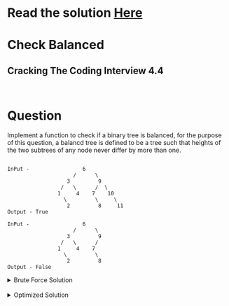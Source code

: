 # Read the solution [Here](https://quastor.org/cracking-the-coding-interview/trees-and-graph/check-balanced)

# Check Balanced

## Cracking The Coding Interview 4.4

<br/>

# Question

Implement a function to check if a binary tree is balanced, for the purpose of this question, a balancd tree is 
defined to be a tree such that heights of the two subtrees of any node never differ by more than one.

```

InPut -                 6
                     /      \
                   3         9
                 /   \      /  \
                1     4    7    10
                  \         \     \
                   2         8     11
Output - True

InPut -                 6
                     /      \
                   3         9
                 /   \      /  
                1     4    7    
                  \         \     
                   2         8    
Output - False
```

<details>
  <summary>Brute Force Solution</summary>

Traverse the entire tree, at each node get the height of left subtree and right subtree and check if they are balanced.
    
```python

def is_balanced(root: BinaryTreeNode) -> bool:
    if not root:
        return True
    if abs(get_height(root.left) - get_height(root.right)) > 1:
        return False
    else:
        return is_balanced(root.left) and is_balanced(root.right)


def get_height(root):
    if not root:
        return -1
    else:
        return max(get_height(root.left), get_height(root.right)) + 1
    
```
Time complexity O(nlog(n)), each call to get_height takes log(n) time and we do it for all the nodes.
Space complexity O(h)
</details>

<br/>

<details>
  <summary>Optimized Solution</summary>

Insight from get_height function in brute force soltuion is that instead of calculating the height for each node separately we can check 
if the height is balanced while we recurse through the tree.

```python

import collections


def is_balanced1(root: BinaryTreeNode) -> bool:
    BalancedStatuswithHeight = collections.namedtuple(
        "BalancedStatusWithHeight", ("balanced", "height")
    )

    def check_balanced(root: BinaryTreeNode) -> bool:
        if not root:
            return BalancedStatuswithHeight(True, -1)
        else:
            left = check_balanced(root.left)
            if not left.balanced:
                return left
            right = check_balanced(root.right)
            if not right.balanced:
                return right

            if abs(right.height - left.height) > 1:
                return BalancedStatuswithHeight(False, 0)

            return BalancedStatuswithHeight(True, max(left.height, right.height) + 1)

    return check_balanced(root).balanced


```
Time complexity O(n), we visit all the nodes of the tree once.
Space complexity O(h) where h is height of the tree, recursion stack depth is equal to height of the tree.
</details>  